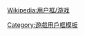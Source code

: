 {{Userbox
  |border-c=black
  |border-s=1
  |id=[[File:Draughts.png|45px]]
  |id-c=white
  |id-fc=white
  |id-s=
  |info=這個用戶喜歡玩'''[[西洋跳棋]]'''。
  |info-c=gold
  |info-fc=black
  |info-s=10
}}
<includeonly>[[Category:喜歡玩西洋跳棋的維基人|{{PAGENAME}}]]</includeonly><noinclude>
{{DEFAULTSORT:Draughts}}
{{Clear}}[[Wikipedia:用户框/游戏]]
[[Category:喜歡玩西洋跳棋的維基人| ]]
[[Category:遊戲用戶框模板]]
</noinclude>